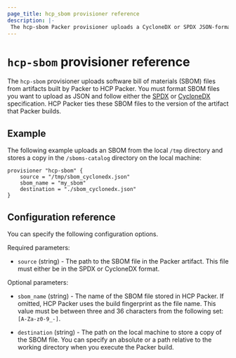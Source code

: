 ```yaml
---
page_title: hcp_sbom provisioner reference
description: |-
 The hcp-sbom Packer provisioner uploads a CycloneDX or SPDX JSON-formatted software bill of materials record to HCP Packer.
---
```


<BadgesHeader>
  <PluginBadge type="official" />
</BadgesHeader>

# `hcp-sbom` provisioner reference

The `hcp-sbom` provisioner uploads software bill of materials (SBOM) files from artifacts built by Packer to HCP Packer. You must format  SBOM files you want to upload as JSON and follow either the [SPDX](https://spdx.github.io/spdx-spec/latest) or [CycloneDX](https://cyclonedx.org/) specification. HCP Packer ties these SBOM files to the version of the artifact that Packer builds.

## Example

The following example uploads an SBOM from the local `/tmp` directory and stores a copy in the `/sboms-catalog` directory on the local machine:

```hcl
provisioner "hcp-sbom" {
    source = "/tmp/sbom_cyclonedx.json"
    sbom_name = "my_sbom"
    destination = "./sbom_cyclonedx.json"
}
```

## Configuration reference

You can specify the following configuration options.

Required parameters:

- `source` (string) - The path to the SBOM file in the Packer artifact. This file must either be in the SPDX or CycloneDX format.

Optional parameters:

- `sbom_name` (string) - The name of the SBOM file stored in HCP Packer. If omitted, HCP Packer uses the build fingerprint as the file name. This value must be between three and 36 characters from the following set: `[A-Za-z0-9_-]`.

- `destination` (string) - The path on the local machine to store a copy of the SBOM file. You can specify an absolute or a path relative to the working directory when you execute the Packer build.
